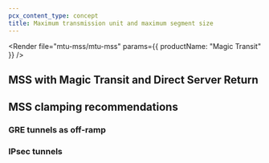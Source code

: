```yaml
---
pcx_content_type: concept
title: Maximum transmission unit and maximum segment size
---
```



<Render file="mtu-mss/mtu-mss" params={{ productName: "Magic Transit" }} />

## MSS with Magic Transit and Direct Server Return

<Render file="mtu-mss/mt-dsr" />

## MSS clamping recommendations

### GRE tunnels as off-ramp

<Render file="mtu-mss/mss-clamping-gre" />

### IPsec tunnels

<Render file="mtu-mss/mss-clamping-ipsec" />
